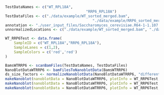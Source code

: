 ```r
TestDataNames <- c("WT_RPL18A", 
									 "RRP6_RPL18A")
TestDataFiles <- c("./data/example/WT_sorted_merged.bam",
										"./data/example/RRP6_sorted_merged.bam")
annotation <- "./user_input_files/Saccharomyces_cerevisiae.R64-1-1.107.gtf"
unnormalizedLocations <- c("./data/example/WT_sorted_merged.bam", "./data/example/RRP6_sorted_merged.bam")

WT_RRP6Test <- data.frame(
	SampleID = c("WT_RPL18A","RRP6_RPL18A"),
	SampleLanes = c(1,2),
	SampleColors = c('red','red')
)
```

```r
BamsWTRRP6 <- scanBamFiles(TestDataNames, TestDataFiles)
NanoBlotDataWTRRP6 <- bamFilesToNanoblotData(BamsWTRRP6)
ds_size_factors <- normalizeNanoblotData(NanoBlotDataWTRRP6, "differential", unnormalizedLocations, annotation)
makeNanoblot(nanoblotData = NanoBlotDataWTRRP6, plotInfo = WT_RRP6Test, blotType = "ridge")
makeNanoblot(nanoblotData = NanoBlotDataWTRRP6, plotInfo = WT_RRP6Test, blotType = "violin")
makeNanoblot(nanoblotData = NanoBlotDataWTRRP6, plotInfo = WT_RRP6Test, size_factors = ds_size_factors)
```

